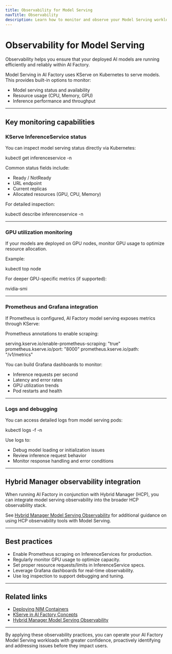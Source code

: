 ```yaml
---
title: Observability for Model Serving
navTitle: Observability
description: Learn how to monitor and observe your Model Serving workloads in AI Factory.
---
```


# Observability for Model Serving

Observability helps you ensure that your deployed AI models are running efficiently and reliably within AI Factory.

Model Serving in AI Factory uses KServe on Kubernetes to serve models. This provides built-in options to monitor:

- Model serving status and availability
- Resource usage (CPU, Memory, GPU)
- Inference performance and throughput

---

## Key monitoring capabilities

### KServe InferenceService status

You can inspect model serving status directly via Kubernetes:

kubectl get inferenceservice -n <namespace>

Common status fields include:

- Ready / NotReady
- URL endpoint
- Current replicas
- Allocated resources (GPU, CPU, Memory)

For detailed inspection:

kubectl describe inferenceservice <name> -n <namespace>

---

### GPU utilization monitoring

If your models are deployed on GPU nodes, monitor GPU usage to optimize resource allocation.

Example:

kubectl top node

For deeper GPU-specific metrics (if supported):

nvidia-smi

---

### Prometheus and Grafana integration

If Prometheus is configured, AI Factory model serving exposes metrics through KServe:

Prometheus annotations to enable scraping:

serving.kserve.io/enable-prometheus-scraping: "true"
prometheus.kserve.io/port: "8000"
prometheus.kserve.io/path: "/v1/metrics"

You can build Grafana dashboards to monitor:

- Inference requests per second
- Latency and error rates
- GPU utilization trends
- Pod restarts and health

---

### Logs and debugging

You can access detailed logs from model serving pods:

kubectl logs -f <pod-name> -n <namespace>

Use logs to:

- Debug model loading or initialization issues
- Review inference request behavior
- Monitor response handling and error conditions

---

## Hybrid Manager observability integration

When running AI Factory in conjunction with Hybrid Manager (HCP), you can integrate model serving observability into the broader HCP observability stack.

See [Hybrid Manager Model Serving Observability](../../../../hybrid-manager/ai-factory/learn/how-to/model-serving/verify-models) for additional guidance on using HCP observability tools with Model Serving.

---

## Best practices

- Enable Prometheus scraping on InferenceServices for production.
- Regularly monitor GPU usage to optimize capacity.
- Set proper resource requests/limits in InferenceService specs.
- Leverage Grafana dashboards for real-time observability.
- Use log inspection to support debugging and tuning.

---

## Related links

- [Deploying NIM Containers](./deploy-nim-container)
- [KServe in AI Factory Concepts](../explained-ai-factory-concepts#model-serving-kserve)
- [Hybrid Manager Model Serving Observability](../../../../hybrid-manager/ai-factory/learn/how-to/model-serving/verify-models)

---

By applying these observability practices, you can operate your AI Factory Model Serving workloads with greater confidence, proactively identifying and addressing issues before they impact users.
